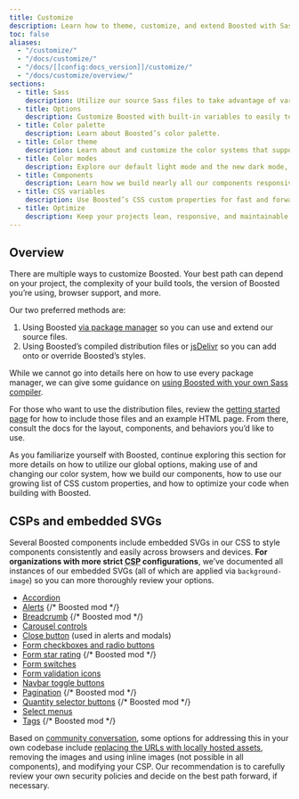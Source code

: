 ```yaml
---
title: Customize
description: Learn how to theme, customize, and extend Boosted with Sass, a boatload of global options, an expansive color system, and more.
toc: false
aliases:
  - "/customize/"
  - "/docs/customize/"
  - "/docs/[[config:docs_version]]/customize/"
  - "/docs/customize/overview/"
sections:
  - title: Sass
    description: Utilize our source Sass files to take advantage of variables, maps, mixins, and functions.
  - title: Options
    description: Customize Boosted with built-in variables to easily toggle global CSS preferences.
  - title: Color palette
    description: Learn about Boosted’s color palette.
  - title: Color theme
    description: Learn about and customize the color systems that support the entire toolkit.
  - title: Color modes
    description: Explore our default light mode and the new dark mode, or create custom color modes yourself.
  - title: Components
    description: Learn how we build nearly all our components responsively and with base and modifier classes.
  - title: CSS variables
    description: Use Boosted’s CSS custom properties for fast and forward-looking design and development.
  - title: Optimize
    description: Keep your projects lean, responsive, and maintainable so you can deliver the best experience.
---
```


## Overview

There are multiple ways to customize Boosted. Your best path can depend on your project, the complexity of your build tools, the version of Boosted you’re using, browser support, and more.

Our two preferred methods are:

1. Using Boosted [via package manager]([[docsref:/getting-started/download#package-managers]]) so you can use and extend our source files.
2. Using Boosted’s compiled distribution files or [jsDelivr]([[docsref:/getting-started/download#cdn-via-jsdelivr]]) so you can add onto or override Boosted’s styles.

While we cannot go into details here on how to use every package manager, we can give some guidance on [using Boosted with your own Sass compiler]([[docsref:/customize/sass]]).

For those who want to use the distribution files, review the [getting started page]([[docsref:/getting-started/introduction]]) for how to include those files and an example HTML page. From there, consult the docs for the layout, components, and behaviors you’d like to use.

As you familiarize yourself with Boosted, continue exploring this section for more details on how to utilize our global options, making use of and changing our color system, how we build our components, how to use our growing list of CSS custom properties, and how to optimize your code when building with Boosted.

## CSPs and embedded SVGs

Several Boosted components include embedded SVGs in our CSS to style components consistently and easily across browsers and devices. **For organizations with more strict <abbr title="Content Security Policy">CSP</abbr> configurations**, we’ve documented all instances of our embedded SVGs (all of which are applied via `background-image`) so you can more thoroughly review your options.

- [Accordion]([[docsref:/components/accordion]])
- [Alerts]([[docsref:/components/alerts]]) {/* Boosted mod */}
- [Breadcrumb]([[docsref:/components/breadcrumb]]) {/* Boosted mod */}
- [Carousel controls]([[docsref:/components/carousel#with-controls]])
- [Close button]([[docsref:/components/close-button]]) (used in alerts and modals)
- [Form checkboxes and radio buttons]([[docsref:/forms/checks-radios]])
- [Form star rating]([[docsref:/forms/checks-radios#star-rating]]) {/* Boosted mod */}
- [Form switches]([[docsref:/forms/checks-radios#switches]])
- [Form validation icons]([[docsref:/forms/validation#server-side]])
- [Navbar toggle buttons]([[docsref:/components/navbar#responsive-behaviors]])
- [Pagination]([[docsref:/components/pagination]]) {/* Boosted mod */}
- [Quantity selector buttons]([[docsref:/forms/quantity-selector]]) {/* Boosted mod */}
- [Select menus]([[docsref:/forms/select]])
- [Tags]([[docsref:/components/tags]]) {/* Boosted mod */}

Based on [community conversation](https://github.com/twbs/bootstrap/issues/25394), some options for addressing this in your own codebase include [replacing the URLs with locally hosted assets]([[docsref:/getting-started/webpack#extracting-svg-files]]), removing the images and using inline images (not possible in all components), and modifying your CSP. Our recommendation is to carefully review your own security policies and decide on the best path forward, if necessary.
